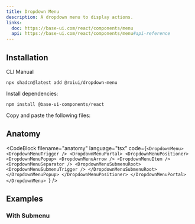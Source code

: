 ```yaml
---
title: Dropdown Menu
description: A dropdown menu to display actions.
links:
  doc: https://base-ui.com/react/components/menu
  api: https://base-ui.com/react/components/menu#api-reference
---
```


<ComponentPreview name="dropdown-menu-demo" />

## Installation

<InstallationTabs>

<InstallationTabsList>
  <InstallationTabsTrigger value="cli">CLI</InstallationTabsTrigger>
  <InstallationTabsTrigger value="manual">Manual</InstallationTabsTrigger>
</InstallationTabsList>

<InstallationTabsContent value="cli">

```package-install
npx shadcn@latest add @roiui/dropdown-menu
```

</InstallationTabsContent>

<InstallationTabsContent value="manual" data-manual="true">

Install dependencies:

```package-install
npm install @base-ui-components/react
```

Copy and paste the following files:

<ComponentSource
    name="dropdown-menu"
/>

</InstallationTabsContent>

</InstallationTabs>

## Anatomy

<CodeBlock
  filename="anatomy"
  language="tsx"
  code={`<DropdownMenu>
    <DropdownMenuTrigger />
    <DropdownMenuPortal>
        <DropdownMenuPositioner>
            <DropdownMenuPopup>
                <DropdownMenuArrow />
                <DropdownMenuItem />
                <DropdownMenuSeparator />
                <DropdownMenuSubmenuRoot>
                    <DropdownMenuSubmenuTrigger />
                </DropdownMenuSubmenuRoot>
            </DropdownMenuPopup>
        </DropdownMenuPositioner>
    </DropdownMenuPortal>
</DropdownMenu>
`}
/>

## Examples

### With Submenu

<ComponentPreview name="dropdown-menu-submenu" />
